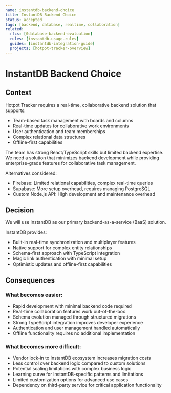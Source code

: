```yaml
---
name: instantdb-backend-choice
title: InstantDB Backend Choice
status: accepted
tags: [backend, database, realtime, collaboration]
related:
  rfcs: [0database-backend-evaluation]
  rules: [instantdb-usage-rules]
  guides: [instantdb-integration-guide]
  projects: [hotpot-tracker-overview]
---
```


# InstantDB Backend Choice

## Context

Hotpot Tracker requires a real-time, collaborative backend solution that supports:

- Team-based task management with boards and columns
- Real-time updates for collaborative work environments  
- User authentication and team memberships
- Complex relational data structures
- Offline-first capabilities

The team has strong React/TypeScript skills but limited backend expertise. We need a solution that minimizes backend development while providing enterprise-grade features for collaborative task management.

Alternatives considered:
- Firebase: Limited relational capabilities, complex real-time queries
- Supabase: More setup overhead, requires managing PostgreSQL
- Custom Node.js API: High development and maintenance overhead

## Decision

We will use InstantDB as our primary backend-as-a-service (BaaS) solution.

InstantDB provides:
- Built-in real-time synchronization and multiplayer features
- Native support for complex entity relationships
- Schema-first approach with TypeScript integration
- Magic link authentication with minimal setup
- Optimistic updates and offline-first capabilities

## Consequences

### What becomes easier:
- Rapid development with minimal backend code required
- Real-time collaboration features work out-of-the-box
- Schema evolution managed through structured migrations
- Strong TypeScript integration improves developer experience
- Authentication and user management handled automatically
- Offline functionality requires no additional implementation

### What becomes more difficult:
- Vendor lock-in to InstantDB ecosystem increases migration costs
- Less control over backend logic compared to custom solutions
- Potential scaling limitations with complex business logic
- Learning curve for InstantDB-specific patterns and limitations
- Limited customization options for advanced use cases
- Dependency on third-party service for critical application functionality